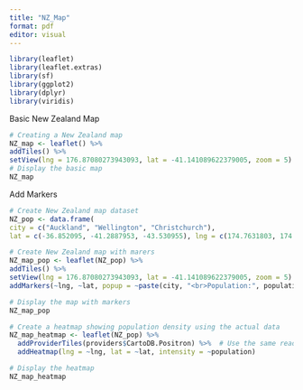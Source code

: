 ```yaml
---
title: "NZ_Map"
format: pdf
editor: visual
---
```


```r
library(leaflet)
library(leaflet.extras)
library(sf)
library(ggplot2)
library(dplyr)
library(viridis)

```

Basic New Zealand Map

```r
# Creating a New Zealand map
NZ_map <- leaflet() %>%
addTiles() %>%
setView(lng = 176.87080273943093, lat = -41.141089622379005, zoom = 5)
# Display the basic map
NZ_map
```

Add Markers

```r
# Create New Zealand map dataset
NZ_pop <- data.frame(
city = c("Auckland", "Wellington", "Christchurch"),
lat = c(-36.852095, -41.2887953, -43.530955), lng = c(174.7631803, 174.7772114, 172.6364343), population = c(1614300, 207900, 375000))

# Create New Zealand map with marers
NZ_map_pop <- leaflet(NZ_pop) %>%
addTiles() %>%
setView(lng = 176.87080273943093, lat = -41.141089622379005, zoom = 5) %>%
addMarkers(~lng, ~lat, popup = ~paste(city, "<br>Population:", population))

# Display the map with markers
NZ_map_pop

```

```r
# Create a heatmap showing population density using the actual data
NZ_map_heatmap <- leaflet(NZ_pop) %>%
  addProviderTiles(providers$CartoDB.Positron) %>%  # Use the same readable tile
  addHeatmap(lng = ~lng, lat = ~lat, intensity = ~population)

# Display the heatmap
NZ_map_heatmap
```

